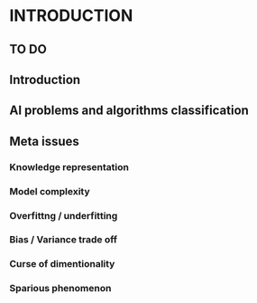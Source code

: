 # INTRODUCTION
## TO DO
## Introduction
## AI problems and algorithms classification
## Meta issues
### Knowledge representation
### Model complexity
### Overfittng / underfitting
### Bias / Variance trade off
### Curse of dimentionality
### Sparious phenomenon
